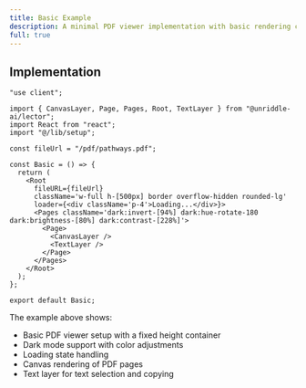 ```yaml
---
title: Basic Example
description: A minimal PDF viewer implementation with basic rendering capabilities
full: true
---
```



<Basic />

## Implementation

```tsx
"use client";

import { CanvasLayer, Page, Pages, Root, TextLayer } from "@unriddle-ai/lector";
import React from "react";
import "@/lib/setup";

const fileUrl = "/pdf/pathways.pdf";

const Basic = () => {
  return (
    <Root
      fileURL={fileUrl}
      className='w-full h-[500px] border overflow-hidden rounded-lg'
      loader={<div className='p-4'>Loading...</div>}>
      <Pages className='dark:invert-[94%] dark:hue-rotate-180 dark:brightness-[80%] dark:contrast-[228%]'>
        <Page>
          <CanvasLayer />
          <TextLayer />
        </Page>
      </Pages>
    </Root>
  );
};

export default Basic;
```

The example above shows:

- Basic PDF viewer setup with a fixed height container
- Dark mode support with color adjustments
- Loading state handling
- Canvas rendering of PDF pages
- Text layer for text selection and copying
